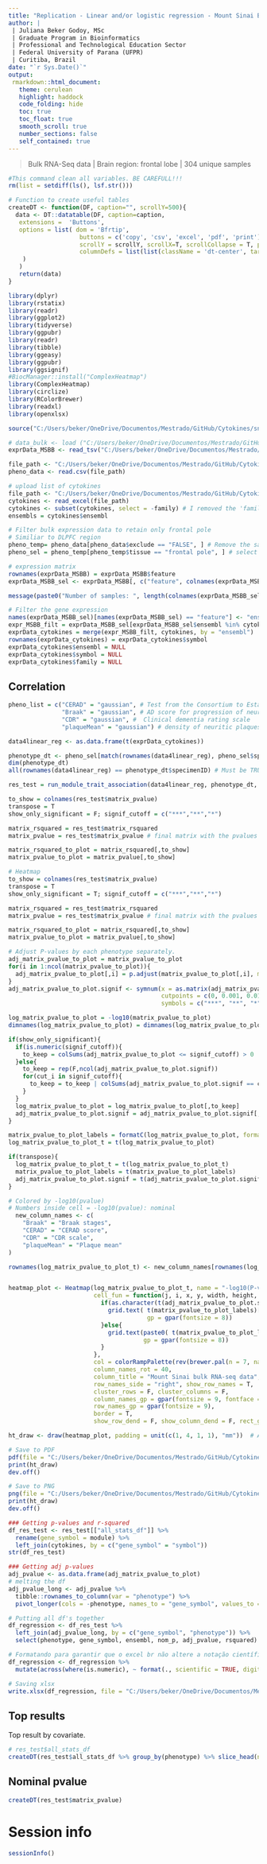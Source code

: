 ---
title: "Replication - Linear and/or logistic regression - Mount Sinai Brain Bank (MSBB) dataset"
author: |
 | Juliana Beker Godoy, MSc
 | Graduate Program in Bioinformatics
 | Professional and Technological Education Sector
 | Federal University of Parana (UFPR)
 | Curitiba, Brazil
date: "`r Sys.Date()`"
output:
 rmarkdown::html_document:
   theme: cerulean
   highlight: haddock
   code_folding: hide
   toc: true
   toc_float: true
   smooth_scroll: true
   number_sections: false
   self_contained: true
---

> Bulk RNA-Seq data | Brain region: frontal lobe | 304 unique samples

```{r clean, warning=FALSE, echo=FALSE, results='hide'}
#This command clean all variables. BE CAREFULL!!! 
rm(list = setdiff(ls(), lsf.str()))
```

```{r HelperFunctions, echo=FALSE, results='hide', warning=FALSE}
# Function to create useful tables
createDT <- function(DF, caption="", scrollY=500){
  data <- DT::datatable(DF, caption=caption,
   extensions =  'Buttons',
   options = list( dom = 'Bfrtip', 
                    buttons = c('copy', 'csv', 'excel', 'pdf', 'print'), 
                    scrollY = scrollY, scrollX=T, scrollCollapse = T, paging = F,  
                    columnDefs = list(list(className = 'dt-center', targets = "_all"))
    )
   ) 
   return(data)
}
```

```{r packages, warning=FALSE, echo=FALSE, message=FALSE}
library(dplyr)
library(rstatix)
library(readr)
library(ggplot2)
library(tidyverse)
library(ggpubr)
library(readr)
library(tibble)
library(ggeasy)
library(ggpubr)
library(ggsignif)
#BiocManager::install("ComplexHeatmap")
library(ComplexHeatmap)
library(circlize)
library(RColorBrewer)
library(readxl)
library(openxlsx)
```

```{r source_reg_function, echo=FALSE, results='hide', warning=FALSE} 
source("C:/Users/beker/OneDrive/Documentos/Mestrado/GitHub/Cytokines/sn_RNAseq_DLPFC/run_regressions_v2_adjcov.R") # Our script for regressions: linear and logistic 
```

```{r dataset_upload, warning=FALSE,message=FALSE, include=FALSE}   
# data_bulk <- load ("C:/Users/beker/OneDrive/Documentos/Mestrado/GitHub/Cytokines/bulk_RNAseq/bulk_DLPFC_2022.Rdata")
exprData_MSBB <- read_tsv("C:/Users/beker/OneDrive/Documentos/Mestrado/GitHub/Cytokines/replication/T026/MSBB_Normalized_counts_CQN.tsv")
```

```{r phenoData_upload, warning=FALSE} 
file_path <- "C:/Users/beker/OneDrive/Documentos/Mestrado/GitHub/Cytokines/replication/T026/RNAseq_Harmonization_MSBB_combined_metadata.csv"
pheno_data <- read.csv(file_path)
```

```{r gene_list, warning=FALSE,message=FALSE}
# upload list of cytokines
file_path <- "C:/Users/beker/OneDrive/Documentos/Mestrado/GitHub/Cytokines/list_cytokines/T023/list_cytokines_T023.xlsx"
cytokines <- read_excel(file_path)
cytokines <- subset(cytokines, select = -family) # I removed the 'family' column here because it had NA values
ensembls = cytokines$ensembl
```

```{r select_brain_region, echo=FALSE, warning=FALSE}
# Filter bulk expression data to retain only frontal pole
# Similiar to DLPFC region
pheno_temp= pheno_data[pheno_data$exclude == "FALSE", ] # Remove the samples that didn't pass QC 
pheno_sel = pheno_temp[pheno_temp$tissue == "frontal pole", ] # select the frontal pole (BA = 10)

# expression matrix 
rownames(exprData_MSBB) = exprData_MSBB$feature
exprData_MSBB_sel <- exprData_MSBB[, c("feature", colnames(exprData_MSBB)[colnames(exprData_MSBB) %in% pheno_sel$specimenID])]

message(paste0("Number of samples: ", length(colnames(exprData_MSBB_sel)) - 1))
```

```{r gene_expression, warning=FALSE,message=FALSE, include=FALSE}
# Filter the gene expression
names(exprData_MSBB_sel)[names(exprData_MSBB_sel) == "feature"] <- "ensembl"
expr_MSBB_filt = exprData_MSBB_sel[exprData_MSBB_sel$ensembl %in% cytokines$ensembl,]
exprData_cytokines = merge(expr_MSBB_filt, cytokines, by = "ensembl")
rownames(exprData_cytokines) = exprData_cytokines$symbol
exprData_cytokines$ensembl = NULL
exprData_cytokines$symbol = NULL
exprData_cytokines$family = NULL
```

## Correlation

```{r pheno_list, warning=FALSE, message=FALSE, include=FALSE}
pheno_list = c("CERAD" = "gaussian", # Test from the Consortium to Establish a Registry for Alzheimer's Disease
               "Braak" = "gaussian", # AD score for progression of neurofibrillary pathology
               "CDR" = "gaussian", #  Clinical dementia rating scale
               "plaqueMean" = "gaussian") # density of neuritic plaques

```

```{r expr_pheno, warning=FALSE, message=FALSE, include=FALSE}
data4linear_reg <- as.data.frame(t(exprData_cytokines))

phenotype_dt <- pheno_sel[match(rownames(data4linear_reg), pheno_sel$specimenID), ]
dim(phenotype_dt)
all(rownames(data4linear_reg) == phenotype_dt$specimenID) # Must be TRUE. Check the IDs

res_test = run_module_trait_association(data4linear_reg, phenotype_dt, pheno_list, covariates = c("ageDeath","sex", "ethnicity"))
```

```{r supplementary_table, warning=FALSE}
to_show = colnames(res_test$matrix_pvalue)
transpose = T
show_only_significant = F; signif_cutoff = c("***","**","*")

matrix_rsquared = res_test$matrix_rsquared
matrix_pvalue = res_test$matrix_pvalue # final matrix with the pvalues 

matrix_rsquared_to_plot = matrix_rsquared[,to_show]
matrix_pvalue_to_plot = matrix_pvalue[,to_show]
```

```{r heatmap, fig.height=2.15, fig.width=6.7, warning=FALSE}
# Heatmap 
to_show = colnames(res_test$matrix_pvalue)
transpose = T
show_only_significant = T; signif_cutoff = c("***","**","*")

matrix_rsquared = res_test$matrix_rsquared
matrix_pvalue = res_test$matrix_pvalue # final matrix with the pvalues 

matrix_rsquared_to_plot = matrix_rsquared[,to_show]
matrix_pvalue_to_plot = matrix_pvalue[,to_show]

# Adjust P-values by each phenotype separately.
adj_matrix_pvalue_to_plot = matrix_pvalue_to_plot
for(i in 1:ncol(matrix_pvalue_to_plot)){
  adj_matrix_pvalue_to_plot[,i] = p.adjust(matrix_pvalue_to_plot[,i], method = "bonferroni")
}
adj_matrix_pvalue_to_plot.signif <- symnum(x = as.matrix(adj_matrix_pvalue_to_plot), corr = FALSE, na = FALSE,
                                           cutpoints = c(0, 0.001, 0.01, 0.05, 0.1, 1), 
                                           symbols = c("***", "**", "*", ".", " "))

log_matrix_pvalue_to_plot = -log10(matrix_pvalue_to_plot)
dimnames(log_matrix_pvalue_to_plot) = dimnames(log_matrix_pvalue_to_plot)

if(show_only_significant){
  if(is.numeric(signif_cutoff)){
    to_keep = colSums(adj_matrix_pvalue_to_plot <= signif_cutoff) > 0
  }else{
    to_keep = rep(F,ncol(adj_matrix_pvalue_to_plot.signif))
    for(cut_i in signif_cutoff){
      to_keep = to_keep | colSums(adj_matrix_pvalue_to_plot.signif == cut_i) > 0 # change for the significance you want 
    }
  }
  log_matrix_pvalue_to_plot = log_matrix_pvalue_to_plot[,to_keep]
  adj_matrix_pvalue_to_plot.signif = adj_matrix_pvalue_to_plot.signif[,to_keep]
}

matrix_pvalue_to_plot_labels = formatC(log_matrix_pvalue_to_plot, format = "f", digits = 2)
log_matrix_pvalue_to_plot_t = t(log_matrix_pvalue_to_plot)

if(transpose){
  log_matrix_pvalue_to_plot_t = t(log_matrix_pvalue_to_plot_t)
  matrix_pvalue_to_plot_labels = t(matrix_pvalue_to_plot_labels)
  adj_matrix_pvalue_to_plot.signif = t(adj_matrix_pvalue_to_plot.signif)
}

# Colored by -log10(pvalue)
# Numbers inside cell = -log10(pvalue): nominal
  new_column_names <- c(
    "Braak" = "Braak stages",
    "CERAD" = "CERAD score",
    "CDR" = "CDR scale",
    "plaqueMean" = "Plaque mean"
)

rownames(log_matrix_pvalue_to_plot_t) <- new_column_names[rownames(log_matrix_pvalue_to_plot_t)]


heatmap_plot <- Heatmap(log_matrix_pvalue_to_plot_t, name = "-log10(P-value)",
                        cell_fun = function(j, i, x, y, width, height, fill) {
                          if(as.character(t(adj_matrix_pvalue_to_plot.signif)[i,j]) == " "){
                            grid.text( t(matrix_pvalue_to_plot_labels)[i,j], x, y, 
                                       gp = gpar(fontsize = 8))
                          }else{
                            grid.text(paste0( t(matrix_pvalue_to_plot_labels)[i,j],"\n", t(adj_matrix_pvalue_to_plot.signif)[i,j] ), x, y, 
                                      gp = gpar(fontsize = 8))
                          }
                        },
                        col = colorRampPalette(rev(brewer.pal(n = 7, name ="RdYlBu")))(100),
                        column_names_rot = 40,
                        column_title = "Mount Sinai bulk RNA-seq data",
                        row_names_side = "right", show_row_names = T,
                        cluster_rows = F, cluster_columns = F,
                        column_names_gp = gpar(fontsize = 9, fontface = "italic"),
                        row_names_gp = gpar(fontsize = 9),
                        border = T,
                        show_row_dend = F, show_column_dend = F, rect_gp = gpar(col = "white", lwd = 1))

ht_draw <- draw(heatmap_plot, padding = unit(c(1, 4, 1, 1), "mm"))  # Ajustar as margens (top, right, bottom, left)

# Save to PDF
pdf(file = "C:/Users/beker/OneDrive/Documentos/Mestrado/GitHub/Cytokines/replication/T027/lr_expr_bulk_MSBB_T027.pdf", width = 6.4, height = 1.95)
print(ht_draw)
dev.off()

# Save to PNG
png(file = "C:/Users/beker/OneDrive/Documentos/Mestrado/GitHub/Cytokines/replication/T027/lr_expr_bulk_MSBB_T027.png", width = 6.4, height = 1.95, units = "in", res = 300)
print(ht_draw)
dev.off()
```
```{r supplementary_material, include=FALSE, warning=FALSE}
### Getting p-values and r-squared
df_res_test <- res_test[["all_stats_df"]] %>%
  rename(gene_symbol = module) %>%
  left_join(cytokines, by = c("gene_symbol" = "symbol"))
str(df_res_test)

### Getting adj p-values
adj_pvalue <- as.data.frame(adj_matrix_pvalue_to_plot)
# melting the df
adj_pvalue_long <- adj_pvalue %>%
  tibble::rownames_to_column(var = "phenotype") %>% 
  pivot_longer(cols = -phenotype, names_to = "gene_symbol", values_to = "adj_pvalue")

# Putting all df's together
df_regression <- df_res_test %>% 
  left_join(adj_pvalue_long, by = c("gene_symbol", "phenotype")) %>% 
  select(phenotype, gene_symbol, ensembl, nom_p, adj_pvalue, rsquared)

# Formatando para garantir que o excel br não altere a notação científica dos valores
df_regression <- df_regression %>%
  mutate(across(where(is.numeric), ~ format(., scientific = TRUE, digits = 15)))

# Saving xlsx
write.xlsx(df_regression, file = "C:/Users/beker/OneDrive/Documentos/Mestrado/GitHub/Cytokines/replication/T027/reg_MSBB_T027.xlsx", row.names = FALSE)
```

## Top results

Top result by covariate. 

```{r best_results}
# res_test$all_stats_df 
createDT(res_test$all_stats_df %>% group_by(phenotype) %>% slice_head(n = 1))
```

## Nominal pvalue

```{r pvalue}
createDT(res_test$matrix_pvalue)
```

# Session info
```{r session info}
sessionInfo()
```
